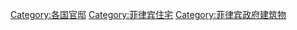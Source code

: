 [[Category:各国官邸|Category:各国官邸]]
[[Category:菲律宾住宅|Category:菲律宾住宅]]
[[Category:菲律宾政府建筑物|Category:菲律宾政府建筑物]]